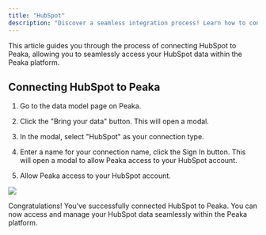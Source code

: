 ```yaml
---
title: "HubSpot"
description: "Discover a seamless integration process! Learn how to connect HubSpot to Peaka effortlessly for streamlined transactions."
---
```


This article guides you through the process of connecting HubSpot to Peaka, allowing you to seamlessly access your HubSpot data within the Peaka platform.

## Connecting HubSpot to Peaka

1. Go to the data model page on Peaka.

2. Click the "Bring your data" button. This will open a modal.

3. In the modal, select "HubSpot" as your connection type.

4. Enter a name for your connection name, click the Sign In button. This will open a modal to allow Peaka access to your HubSpot account.

5. Allow Peaka access to your HubSpot account.

<img src="https://cdn.peaka.com/integrations/hubspot-1.png" />

Congratulations! You've successfully connected HubSpot to Peaka. You can now access and manage your HubSpot data seamlessly within the Peaka platform.
